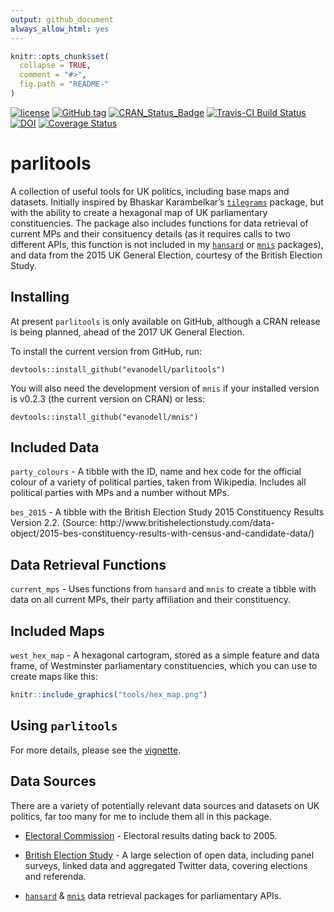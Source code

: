 ```yaml
---
output: github_document
always_allow_html: yes
---
```


<!-- README.md is generated from README.Rmd. Please edit that file -->

```r
knitr::opts_chunk$set(
  collapse = TRUE,
  comment = "#>",
  fig.path = "README-"
)
```


[![license](https://img.shields.io/github/license/mashape/apistatus.svg)](https://github.com/EvanOdell/parlitools/blob/master/LICENSE)
[![GitHub tag](https://img.shields.io/github/tag/evanodell/parlitools.svg)](https://github.com/evanodell/parlitools)
[![CRAN_Status_Badge](http://www.r-pkg.org/badges/version/parlitools)](https://cran.r-project.org/package=parlitools)
<!--[![](http://cranlogs.r-pkg.org/badges/grand-total/parlitools)](https://dgrtwo.shinyapps.io/cranview/)-->
[![Travis-CI Build Status](https://travis-ci.org/EvanOdell/parlitools.svg?branch=master)](https://travis-ci.org/EvanOdell/parlitools)
[![DOI](https://zenodo.org/badge/86801920.svg)](https://zenodo.org/badge/latestdoi/86801920)
[![Coverage Status](https://img.shields.io/codecov/c/github/EvanOdell/parlitools/master.svg)](https://codecov.io/github/EvanOdell/parlitools?branch=master)

# parlitools

A collection of useful tools for UK politics, including base maps and datasets. Initially inspired by Bhaskar Karambelkar's [`tilegrams`](https://cran.r-project.org/package=tilegramsR) package, but with the ability to create a hexagonal map of UK parliamentary constituencies. The package also includes functions for data retrieval of current MPs and their consituency details (as it requires calls to two different APIs, this function is not included in my [`hansard`](https://cran.r-project.org/package=hansard) or [`mnis`](https://cran.r-project.org/package=mnis) packages), and data from the 2015 UK General Election, courtesy of the British Election Study.

## Installing

At present `parlitools` is only available on GitHub, although a CRAN release is being planned, ahead of the 2017 UK General Election.

To install the current version from GitHub, run:

```
devtools::install_github("evanodell/parlitools")
```

You will also need the development version of `mnis` if your installed version is v0.2.3 (the current version on CRAN) or less:
```
devtools::install_github("evanodell/mnis")
```

## Included Data

`party_colours` - A tibble with the ID, name and hex code for the official colour of a variety of political parties, taken from Wikipedia. Includes all political parties with MPs and a number without MPs.

`bes_2015` - A tibble with the British Election Study 2015 Constituency Results Version 2.2. (Source: http://www.britishelectionstudy.com/data-object/2015-bes-constituency-results-with-census-and-candidate-data/)


## Data Retrieval Functions

`current_mps` - Uses functions from `hansard` and `mnis` to create a tibble with data on all current MPs, their party affiliation and their constituency.

## Included Maps

`west_hex_map` - A hexagonal cartogram, stored as a simple feature and data frame, of Westminster parliamentary constituencies, which you can use to create maps like this:

```r
knitr::include_graphics("tools/hex_map.png")
```

## Using `parlitools`

For more details, please see the [vignette](http://evanodell.com/parlitools/articles/introduction.html).

## Data Sources

There are a variety of potentially relevant data sources and datasets on UK politics, far too many for me to include them all in this package.

* [Electoral Commission](http://www.electoralcommission.org.uk/our-work/our-research/electoral-data) - Electoral results dating back to 2005.

* [British Election Study](http://www.britishelectionstudy.com/data/) - A large selection of open data, including panel surveys, linked data and aggregated Twitter data, covering elections and referenda.

* [`hansard`](https://cran.r-project.org/package=hansard) & [`mnis`](https://cran.r-project.org/package=mnis) data retrieval packages for parliamentary APIs.
